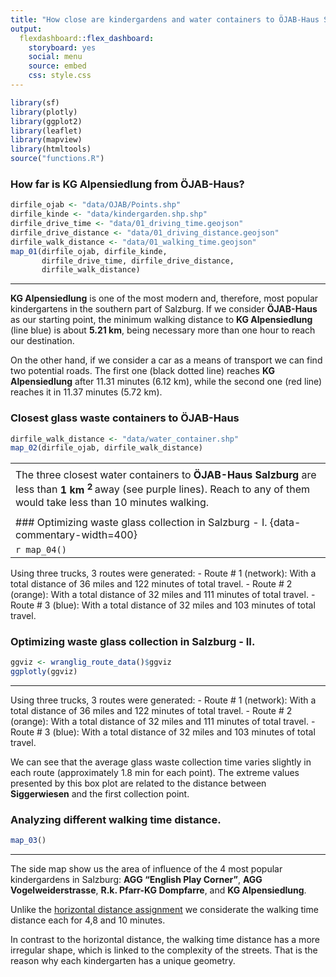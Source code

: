 ```yaml
---
title: "How close are kindergardens and water containers to ÖJAB-Haus Salzburg?"
output:
  flexdashboard::flex_dashboard:
    storyboard: yes
    social: menu
    source: embed
    css: style.css
---
```


```r
library(sf)
library(plotly)
library(ggplot2)
library(leaflet)
library(mapview)
library(htmltools)
source("functions.R")
```


### How far is **KG Alpensiedlung** from **ÖJAB-Haus**? {data-commentary-width=400}

```r
dirfile_ojab <- "data/OJAB/Points.shp"
dirfile_kinde <- "data/kindergarden.shp.shp"
dirfile_drive_time <- "data/01_driving_time.geojson" 
dirfile_drive_distance <- "data/01_driving_distance.geojson" 
dirfile_walk_distance <- "data/01_walking_time.geojson"
map_01(dirfile_ojab, dirfile_kinde,
       dirfile_drive_time, dirfile_drive_distance,
       dirfile_walk_distance)
```

------------------------------------------------------------------------

<div class="floro">
**KG Alpensiedlung** is one of the most modern and, therefore, most popular kindergartens in the southern part of Salzburg. If we consider **ÖJAB-Haus** as our starting point, the minimum walking distance to **KG Alpensiedlung** (line blue) is about **5.21 km**, being necessary more than one hour to reach our destination. 

On the other hand, if we consider a car as a means of transport we can find two potential roads. The first one (black dotted line) reaches **KG Alpensiedlung** after 11.31 minutes (6.12 km), while the second one (red line) reaches it in 11.37 minutes (5.72 km).
</div>

### Closest glass waste containers to **ÖJAB-Haus** {data-commentary-width=400}

```r
dirfile_walk_distance <- "data/water_container.shp"
map_02(dirfile_ojab, dirfile_walk_distance)
```

------------------------------------------------------------------------
<div class="floro">

The three closest water containers to **ÖJAB-Haus Salzburg** are less than **1 km <sup> 2 </sup>** away (see purple lines). Reach to any of them would take less than 10 minutes walking.

</div>

### Optimizing waste glass collection in Salzburg - I. {data-commentary-width=400}

```r
map_04()
```

------------------------------------------------------------------------

<div class="floro">
Using three trucks, 3 routes were generated:
  - Route # 1 (network): With a total distance of 36 miles and 122 minutes of total travel.
  - Route # 2 (orange): With a total distance of 32 miles and 111 minutes of total travel.
  - Route # 3 (blue): With a total distance of 32 miles and 103 minutes of total travel.
</div>

### Optimizing waste glass collection in Salzburg - II. {data-commentary-width=400}

```r
ggviz <- wranglig_route_data()$ggviz
ggplotly(ggviz)
```

------------------------------------------------------------------------

<div class="floro">
Using three trucks, 3 routes were generated:
  - Route # 1 (network): With a total distance of 36 miles and 122 minutes of total travel.
  - Route # 2 (orange): With a total distance of 32 miles and 111 minutes of total travel.
  - Route # 3 (blue): With a total distance of 32 miles and 103 minutes of total travel.

We can see that the average glass waste collection time varies slightly in each route (approximately 1.8 min for each point). The extreme values presented by this box plot are related to the distance between **Siggerwiesen** and the first collection point.
</div>

### Analyzing different walking time distance. {data-commentary-width=400}

```r
map_03()
```

------------------------------------------------------------------------

<div class="floro">
The side map show us the area of influence of the 4 most popular kindergardens in Salzburg: **AGG "English Play Corner"**, **AGG Vogelweiderstrasse**, **R.k. Pfarr-KG Dompfarre**, and 
**KG Alpensiedlung**.

Unlike the [horizontal distance assignment](https://csaybar.github.io/digitalearth/assigments/spatial_analisys/assigment_01/assigment_01.html) we considerate the walking time distance each for 4,8 and 10 minutes.

In contrast to the horizontal distance, the walking time distance has a more irregular shape, which is linked to the complexity of the streets. That is the reason why each kindergarten has a unique geometry.

</div>
